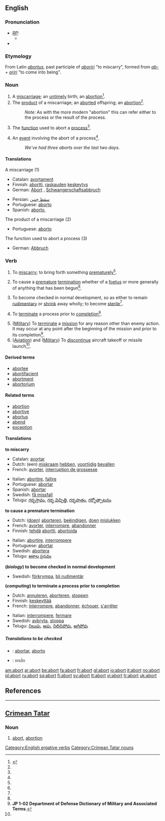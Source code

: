 {{see|Abort}}

==English==

===Pronunciation===
* ''[[RP]]:''
** {{IPA|/əˈbɔːt/}}
*{{audio|en-us-abort.ogg|Audio (US)}}


===Etymology===
From Latin ''[[abortus]]'', past participle of ''[[aboriri]]'' "to miscarry", formed from ''[[ab-]]'' + ''[[oriri]]'' "to come into being".

===Noun===
{{en-noun}}

# A [[miscarriage]]; an [[untimely]] birth; an [[abortion]]<ref name="WEBSTER1913">{{R:Webster 1913}} </ref>.
# The [[product]] of a miscarriage; an [[aborted]] offspring; an [[abortion]]<ref name="WEBSTER1913"/>.
#: ''Note:'' As with the more modern "abortion" this can refer either to the process or the result of the process.
# {{computing}} The [[function]] used to abort a [[process]]<ref name="WEBSTER1913"/>.
# {{computing}} An [[event]] involving the abort of a process<ref name="WEBSTER1913"/>.
#: ''We've had three aborts over the last two days.''

====Translations====
;A miscarriage (1)
{{top}}
*Catalan: [[avortament]] {{m}}
*Finnish: [[abortti]], [[raskaus|raskauden]] [[keskeytys]]
*German: [[Abort]] {{m}}, [[Schwangerschaftsabbruch]] {{m}}
{{mid}}
*Persian: [[سقط جنین]]
*Portuguese: [[aborto]] {{m}}
*Spanish: [[aborto]], {{m}}
{{bottom}}

;The product of a miscarriage (2)
{{top}}
{{mid}}
*Portuguese: [[aborto]] {{m}}
{{bottom}}

;The function used to abort a process (3)
{{top}}
*German: [[Abbruch]] {{m}}
{{mid}}
{{bottom}}

===Verb===
{{en-verb}}

# {{intransitive}} To [[miscarry]]; to bring forth something [[prematurely]]<ref name="WEBSTER1913"/>.
# {{transitive}}  To cause a [[premature]] [[termination]] whether of a [[foetus]] or more generally of anything that has been begun<ref name="WEBSTER1913"/>.
# {{intransitive}} {{biology}} To become checked in normal development, so as either to remain [[rudimentary]] or [[shrink]] away wholly; to become [[sterile]]<ref name="WEBSTER1913"/>.
# {{transitive}} {{computing}} To [[terminate]] a process prior to [[completion]]<ref name="WEBSTER1913"/>.
# ([[Military]]) To [[terminate]] a [[mission]] for any reason other than enemy action. It may occur at any point after the beginning of the mission and prior to its completion<ref name="JP102">'''JP 1-02 Department of Defense Dictionary of Military and Associated Terms'''.</ref>.
# ([[Aviation]]) and ([[Military]]) To [[discontinue]] aircraft takeoff or missile launch<ref name="JP102"/>.


====Derived terms====
* [[abortee]]
* [[abortifacient]]
* [[abortment]]
* [[abortorium]]

====Related terms====
* [[abortion]]
* [[abortive]]
* [[abortus]]
* [[abend]]
* [[exception]]

====Translations====
'''to miscarry'''
{{top}}
*Catalan: [[avortar]]
*Dutch: (een) [[miskraam]] [[hebben]], [[voortijdig]] [[bevallen]]
*French: [[avorter]], [[interruption de grossesse]]
{{mid}}
*Italian: [[abortire]], [[fallire]]
*Portuguese: [[abortar]]
*Spanish: [[abortar]]
*Swedish: [[få missfall]]
*Telugu: [[గర్భస్రావం]], [[గర్భ విచ్ఛిత్తి]], [[గర్భపాతం]], [[గర్భోత్పాటనం]]
{{bottom}}

'''to cause a premature termination'''
{{top}}
*Dutch: ([[doen]]) [[aborteren]], [[beëindigen]], [[doen]] [[mislukken]]
*French: [[avorter]], [[interrompre]], [[abandonner]]
*Finnish: [[tehdä]] [[abortti]], [[abortoida]]
{{mid}}
*Italian: [[abortire]], [[interrompere]]
*Portuguese: [[abortar]]
*Swedish: [[abortera]]
*Telugu: [[అకాల ప్రసవం]]
{{bottom}}

'''(''biology'') to become checked in normal development'''
{{top}}
{{mid}}
*Swedish: [[förkrympa]], [[bli rudimentär]]
{{bottom}}

'''(''computing'') to terminate a process prior to completion'''
{{top}}
*Dutch: [[annuleren]], [[aborteren]], [[stoppen]]
*Finnish: [[keskeyttää]]
*French: [[interrompre]], [[abandonner]], [[échouer]], [[s'arrêter]]
{{mid}}
*Italian: [[interrompere]], [[fermare]]
*Swedish: [[avbryta]], [[stoppa]]
*Telugu: [[నిలుపు]], [[ఆపు]], [[నిలిచిపోవు]], [[ఆగిపోవు]]
{{bottom}}

=====Translations to be checked=====
{{checktrans}}
*{{ttbc|Interlingua}}: [[abortar]], [[aborto]]
*{{ttbc|Thai}}: ยกเลิก

[[Category:English ergative verbs]]


[[am:abort]]
[[ar:abort]]
[[be:abort]]
[[fa:abort]]
[[fr:abort]]
[[gl:abort]]
[[io:abort]]
[[it:abort]]
[[no:abort]]
[[pl:abort]]
[[ru:abort]]
[[sq:abort]]
[[fi:abort]]
[[sv:abort]]
[[tt:abort]]
[[vi:abort]]
[[tr:abort]]
[[uk:abort]]

==References==
<references/>

----
==[[Crimean Tatar]]==

===Noun===
'''{{PAGENAME}}'''

# [[abort#English|abort]], [[abortion]]

[[Category:Crimean Tatar nouns]]